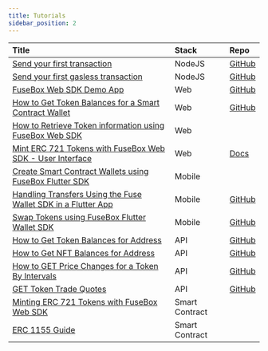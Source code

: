 ```yaml
---
title: Tutorials
sidebar_position: 2
---
```


| Title                                                                                              | Stack          | Repo                                                                                                                          |
| :------------------------------------------------------------------------------------------------- | :------------- | :---------------------------------------------------------------------------------------------------------------------------- |
| [Send your first transaction](send-your-first-transaction)                                         | NodeJS         | [GitHub](https://github.com/fuseio/tutorial-template)                                                                         |
| [Send your first gasless transaction](send-your-first-gasless-transaction)                         | NodeJS         | [GitHub](https://github.com/fuseio/tutorial-template)                                                                         |
| [FuseBox Web SDK Demo App](web-sdk/web-sdk-demo-guide)                                             | Web            | [GitHub](https://github.com/fuseio/examples/blob/web-sdk-demo/demo-app/pages/index.tsx)                                       |
| [How to Get Token Balances for a Smart Contract Wallet](web-sdk/get-scw-token-balance)             | Web            | [GitHub](https://github.com/fuseio/examples/blob/scw-token-balance/scw-token-balance/pages/index.tsx)                         |
| [How to Retrieve Token information using FuseBox Web SDK](web-sdk/get-token-info)                  | Web            |                                                                                                                               |
| [Mint ERC 721 Tokens with FuseBox Web SDK - User Interface](web-sdk/mint-erc721-aa-part2)          | Web            | [Docs](https://docs.fuse.io/fuse-box/tutorials/web-sdk/mint-erc721-aa-part2#complete-code)                                    |
| [Create Smart Contract Wallets using FuseBox Flutter SDK](mobile-sdk/mobile-app-guide)             | Mobile         |                                                                                                                               |
| [Handling Transfers Using the Fuse Wallet SDK in a Flutter App](mobile-sdk/mobile-guide-transfers) | Mobile         | [GitHub](https://github.com/fuseio/examples/blob/flutter-demo-app/fusebox_mobile_app/lib/main.dart)                           |
| [Swap Tokens using FuseBox Flutter Wallet SDK](mobile-sdk/mobile-swap-tokens-guide)                | Mobile         | [GitHub](https://github.com/fuseio/examples/blob/flutter-swap-tokens-app/swap_token_app/lib/main.dart)                        |
| [How to Get Token Balances for Address](apis/api-get-address-balance)                              | API            | [GitHub](https://github.com/fuseio/examples/blob/api-address-balance/api-token-balances/pages/index.tsx)                      |
| [How to Get NFT Balances for Address](apis/api-get-nft-balance)                                    | API            | [GitHub](https://github.com/fuseio/examples/blob/api-erc721-balance/erc721/pages/index.js)                                    |
| [How to GET Price Changes for a Token By Intervals](apis/api-get-price-changes-interval)           | API            | [GitHub](https://github.com/fuseio/examples/blob/api-price-changes-by-interval/api-price-changes-by-interval/pages/index.tsx) |
| [GET Token Trade Quotes](apis/api-trade-quotes)                                                    | API            | [GitHub](https://github.com/fuseio/examples/blob/rest-api-guide-trade-v2/trade-api/pages/index.tsx)                           |
| [Minting ERC 721 Tokens with FuseBox Web SDK](smart-contracts/mint-erc721-aa)                      | Smart Contract |                                                                                                                               |
| [ERC 1155 Guide](smart-contracts/erc-1155-guide)                                                   | Smart Contract |                                                                                                                               |
